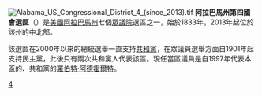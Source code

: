 [[File:Alabama_US_Congressional_District_4_(since_2013).tif|thumb]]
'''阿拉巴馬州第四國會選區'''（{{lang-en|Fourth Congressional District of Alabama}}）是[[美國|美國]][[阿拉巴馬州|阿拉巴馬州]]七個[[美國眾議院|眾議院]]選區之一，始於1833年，2013年起位於該州的中北部。

該選區在2000年以來的總統選舉一直支持[[共和黨_(美國)|共和黨]]，在眾議員選舉方面自1901年起支持民主黨，此後只有兩次共和黨人代表該區。現任當區議員是自1997年代表本區的、共和黨的[[羅伯特·阿德霍爾特|羅伯特·阿德霍爾特]]。

[[Category:阿拉巴馬州國會選區|4]]